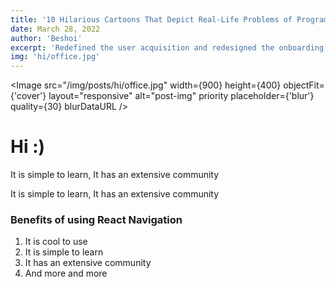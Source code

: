 ```yaml
---
title: '10 Hilarious Cartoons That Depict Real-Life Problems of Programmers'
date: March 28, 2022
author: 'Beshoi'
excerpt: 'Redefined the user acquisition and redesigned the onboarding experience, all within 3 working weeks.'
img: 'hi/office.jpg'
---
```



<Meta />

<Image
  src="/img/posts/hi/office.jpg"
  width={900}
  height={400}
  objectFit={'cover'}
  layout="responsive"
  alt="post-img"
  priority
  placeholder={'blur'}
  quality={30}
  blurDataURL
/>

# Hi :)

<p>
  <ColorfulSpan text="Lorem ipsum" color="$crimson5" /> It is simple to learn,
  It has an extensive community
</p>

<p>
  <ColorfulSpan text="Lorem ipsum" color="$green5" /> It is simple to learn, It
  has an extensive community
</p>

### Benefits of using React Navigation

1. It is cool to use
2. It is simple to learn
3. It has an extensive community
4. And more and more
